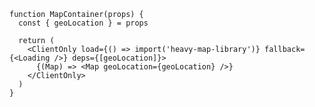 ```tsx
function MapContainer(props) {
  const { geoLocation } = props

  return (
    <ClientOnly load={() => import('heavy-map-library')} fallback={<Loading />} deps={[geoLocation]}>
      {(Map) => <Map geoLocation={geoLocation} />}
    </ClientOnly>
  )
}
```
